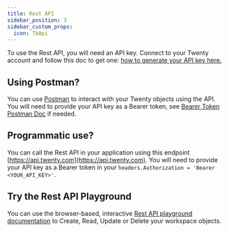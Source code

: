 ```yaml
---
title: Rest API
sidebar_position: 3
sidebar_custom_props:
  icon: TbApi
---
```


To use the Rest API, you will need an API key.
Connect to your Twenty account and follow this doc to get one:
[how to generate your API key here.](user-guide/integrations/generating-api-keys.mdx)

## Using Postman?

You can use [Postman](https://www.postman.com/) to interact with your Twenty objects using the API.
You will need to provide your API key as a Bearer token,
see [Bearer Token Postman Doc](https://learning.postman.com/docs/sending-requests/authorization/authorization-types/#bearer-token)
if needed.

## Programmatic use?

You can call the Rest API in your application using this endpoint
[https://api.twenty.com](https://api.twenty.com).
You will need to provide your API key as a Bearer token in
your `headers.Authorization = 'Bearer <YOUR_API_KEY>'`.

## Try the Rest API Playground

You can use the browser-based, interactive
[Rest API playground documentation](https://docs.twenty.com/rest-api)
to Create, Read, Update or Delete your workspace objects.
